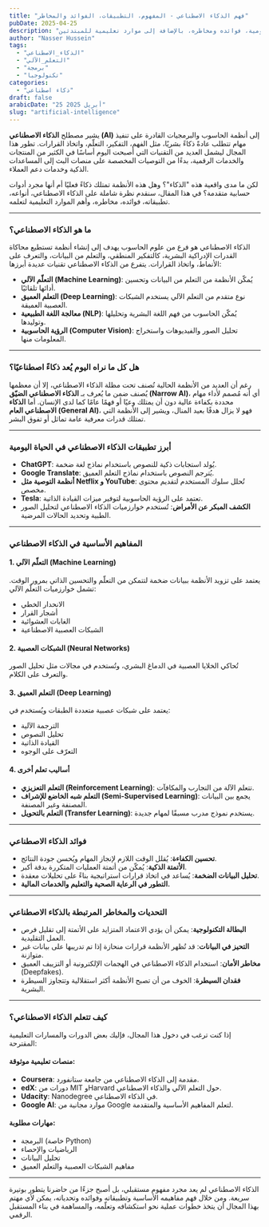 ---
title: "فهم الذكاء الاصطناعي - المفهوم، التطبيقات، الفوائد والمخاطر"
pubDate: 2025-04-25
description: "مقال شامل يشرح ماهية الذكاء الاصطناعي، أنواعه، استخداماته اليومية، فوائده ومخاطره، بالإضافة إلى موارد تعليمية للمبتدئين."
author: "Nasser Hussein"
tags:
  - "الذكاء_الاصطناعي"
  - "التعلم_الآلي"
  - "برمجة"
  - "تكنولوجيا"
categories:
  - "ذكاء اصطناعي"
draft: false
arabicDate: "25 أبريل 2025"
slug: "artificial-intelligence"
---

يشير مصطلح **الذكاء الاصطناعي (AI)** إلى أنظمة الحاسوب والبرمجيات القادرة على تنفيذ مهام تتطلب عادةً ذكاءً بشريًا، مثل الفهم، التفكير، التعلّم، واتخاذ القرارات. تطور هذا المجال ليشمل العديد من التقنيات التي أصبحت اليوم أساسًا في الكثير من المنتجات والخدمات الرقمية، بدءًا من التوصيات المخصصة على منصات البث إلى المساعدات الذكية وخدمات دعم العملاء.

لكن ما مدى واقعية هذه "الذكاء"؟ وهل هذه الأنظمة تمتلك ذكاءً فعليًا أم أنها مجرد أدوات حسابية متقدمة؟ في هذا المقال، سنقدم نظرة شاملة على الذكاء الاصطناعي، أنواعه، تطبيقاته، فوائده، مخاطره، وأهم الموارد التعليمية لتعلمه.

---

### ما هو الذكاء الاصطناعي؟

الذكاء الاصطناعي هو فرع من علوم الحاسوب يهدف إلى إنشاء أنظمة تستطيع محاكاة القدرات الإدراكية البشرية، كالتفكير المنطقي، والتعلم من البيانات، والتعرف على الأنماط، واتخاذ القرارات. يتفرع من الذكاء الاصطناعي تقنيات عديدة أبرزها:

- **التعلّم الآلي (Machine Learning)**: يُمكّن الأنظمة من التعلم من البيانات وتحسين أدائها تلقائيًا.
- **التعلم العميق (Deep Learning)**: نوع متقدم من التعلم الآلي يستخدم الشبكات العصبية العميقة.
- **معالجة اللغة الطبيعية (NLP)**: يُمكّن الحاسوب من فهم اللغة البشرية وتحليلها وتوليدها.
- **الرؤية الحاسوبية (Computer Vision)**: تحليل الصور والفيديوهات واستخراج المعلومات منها.

---

### هل كل ما نراه اليوم يُعد ذكاءً اصطناعيًا؟

رغم أن العديد من الأنظمة الحالية تُصنف تحت مظلة الذكاء الاصطناعي، إلا أن معظمها يُصنف ضمن ما يُعرف بـ **الذكاء الاصطناعي الضيّق (Narrow AI)**، أي أنه مُصمم لأداء مهام محددة بكفاءة عالية دون أن يمتلك وعيًا أو فهمًا عامًا كما لدى الإنسان. أما **الذكاء الاصطناعي العام (General AI)**، فهو لا يزال هدفًا بعيد المنال، ويشير إلى الأنظمة التي تمتلك قدرات معرفية عامة تماثل أو تفوق البشر.

---

### أبرز تطبيقات الذكاء الاصطناعي في الحياة اليومية

- **ChatGPT**: يُولد استجابات ذكية للنصوص باستخدام نماذج لغة ضخمة.
- **Google Translate**: يُترجم النصوص باستخدام نماذج التعلم العميق.
- **أنظمة التوصية مثل Netflix و YouTube**: تُحلل سلوك المستخدم لتقديم محتوى مخصص.
- **Tesla**: تعتمد على الرؤية الحاسوبية لتوفير ميزات القيادة الذاتية.
- **الكشف المبكر عن الأمراض**: تُستخدم خوارزميات الذكاء الاصطناعي لتحليل الصور الطبية وتحديد الحالات المرضية.

---

### المفاهيم الأساسية في الذكاء الاصطناعي

#### 1. التعلّم الآلي (Machine Learning)

يعتمد على تزويد الأنظمة ببيانات ضخمة لتتمكن من التعلّم والتحسين الذاتي بمرور الوقت. تشمل خوارزميات التعلّم الآلي:

- الانحدار الخطي
- أشجار القرار
- الغابات العشوائية
- الشبكات العصبية الاصطناعية

#### 2. الشبكات العصبية (Neural Networks)

تُحاكي الخلايا العصبية في الدماغ البشري، وتُستخدم في مجالات مثل تحليل الصور والتعرف على الكلام.

#### 3. التعلم العميق (Deep Learning)

يعتمد على شبكات عصبية متعددة الطبقات ويُستخدم في:

- الترجمة الآلية
- تحليل النصوص
- القيادة الذاتية
- التعرّف على الوجوه

#### 4. أساليب تعلم أخرى

- **التعلم التعزيزي (Reinforcement Learning)**: تتعلم الآلة من التجارب والمكافآت.
- **التعلم شبه الخاضع للإشراف (Semi-Supervised Learning)**: يجمع بين البيانات المصنفة وغير المصنفة.
- **التعلم بالتحويل (Transfer Learning)**: يستخدم نموذج مدرب مسبقًا لمهام جديدة.

---

### فوائد الذكاء الاصطناعي

- **تحسين الكفاءة**: يُقلل الوقت اللازم لإنجاز المهام ويُحسن جودة النتائج.
- **الأتمتة الذكية**: يُمكّن من أتمتة العمليات المتكررة بدقة أكبر.
- **تحليل البيانات الضخمة**: يُساعد في اتخاذ قرارات استراتيجية بناءً على تحليلات معقدة.
- **التطور في الرعاية الصحية والتعليم والخدمات المالية.**

---

### التحديات والمخاطر المرتبطة بالذكاء الاصطناعي

- **البطالة التكنولوجية**: يمكن أن يؤدي الاعتماد المتزايد على الأتمتة إلى تقليل فرص العمل التقليدية.
- **التحيز في البيانات**: قد تُظهر الأنظمة قرارات منحازة إذا تم تدريبها على بيانات غير متوازنة.
- **مخاطر الأمان**: استخدام الذكاء الاصطناعي في الهجمات الإلكترونية أو التزييف العميق (Deepfakes).
- **فقدان السيطرة**: الخوف من أن تصبح الأنظمة أكثر استقلالية وتتجاوز السيطرة البشرية.

---

### كيف تتعلم الذكاء الاصطناعي؟

إذا كنت ترغب في دخول هذا المجال، فإليك بعض الدورات والمسارات التعليمية المقترحة:

#### منصات تعليمية موثوقة:

- **Coursera**: مقدمة إلى الذكاء الاصطناعي من جامعة ستانفورد.
- **edX**: دورات من MIT وHarvard حول التعلم الآلي والذكاء الاصطناعي.
- **Udacity**: Nanodegree في الذكاء الاصطناعي.
- **Google AI**: موارد مجانية من Google لتعلم المفاهيم الأساسية والمتقدمة.

#### مهارات مطلوبة:

- البرمجة (خاصة Python)
- الرياضيات والإحصاء
- تحليل البيانات
- مفاهيم الشبكات العصبية والتعلم العميق

---

الذكاء الاصطناعي لم يعد مجرد مفهوم مستقبلي، بل أصبح جزءًا من حاضرنا يتطور بوتيرة سريعة. ومن خلال فهم مفاهيمه الأساسية وتطبيقاته وفوائده وتحدياته، يمكن لأي مهتم بهذا المجال أن يتخذ خطوات عملية نحو استكشافه وتعلّمه، والمساهمة في بناء المستقبل الرقمي.
